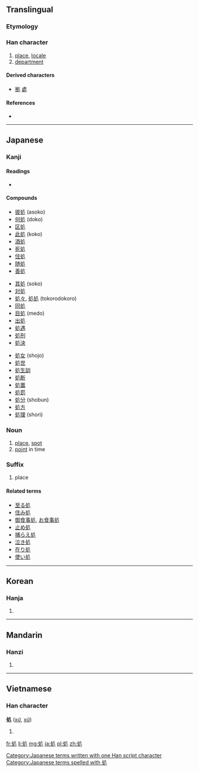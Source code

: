 {{also|處}}
==Translingual==

===Etymology===
{{Han compound|夂|几|t2=table|ls=ic}}

===Han character===
{{Han char|rn=16|rad=几|as=03|sn=5|four=|canj=竹水竹弓 (HEHN)|ids=⿺[[夂]][[几]]}}

# [[place]], [[locale]]
# [[department]]

====Derived characters====
* [[拠]] [[處]]

====References====
* {{Han ref|kx=0134.050|dkj=01745|dj=0299.150|hdz=10276.130|uh=51E6|ud=20966}}

----

==Japanese==

===Kanji===
{{ja-kanji|grade=6|rs=几03}}

====Readings====
* {{ja-readings
| on=<!--
-->[[しょ]] ([[sho]])
| kun=<!--
-->[[おる]] ([[処る]], ''[[oru]]''), <!--
-->[[か]] / [[が]] (''[[ka]]'', ''[[ga]]''), suffix indicating a place, <!--
-->[[く]] (''[[ku]]''), suffix indicating a place, <!--
-->[[こ]] (''[[ko]]''), suffix indicating a place, <!--
-->[[と]] / [[ど]] (''[[to]]'', ''[[do]]''), suffix indicating a place, <!--
-->[[ところ]] (''[[tokoro]]''), <!--
-->[[とこ]] (''[[toko]]''), <!--
-->[[しょす]] ([[処す]], ''[[shosu]]''), equivalent to しょする, <!--
-->[[しょする]] ([[処する]], ''[[shosuru]]''), "to [[deal with]]", "to [[sentence]] (for a crime)"
}}

====Compounds====
{{top3}}
* [[彼処]] (asoko)
* [[何処]] (doko)
* [[区処]]
* [[此処]] (koko)
* [[酒処]]
* [[死処]]
* [[住処]]
* [[随処]]
* [[善処]]
{{mid3}}
* [[其処]] (soko)
* [[対処]]
* [[処々]], [[処処]] (tokorodokoro)
* [[同処]]
* [[目処]] (medo)
* [[出処]]
* [[処遇]]
* [[処刑]]
* [[処決]]
{{mid3}}
* [[処女]] (shojo)
* [[処世]]
* [[処生訓]]
* [[処断]]
* [[処置]]
* [[処罰]]
* [[処分]] (shobun)
* [[処方]]
* [[処理]] (shori)
{{bottom}}

===Noun===
{{ja-noun|s|hira=ところ|rom=tokoro|kyu=處}} 

# [[place]], [[spot]]
# [[point]] in time

===Suffix===
{{ja-noun|s|hira=どころ|rom=-dokoro|hidx=ところ'|kyu=處}} 

# place

====Related terms====
* [[至る処]]
* [[住み処]]
* [[御食事処]], [[お食事処]]
* [[止め処]]
* [[捕らえ処]]
* [[泣き処]]
* [[在り処]]
* [[使い処]]

[[Category:Japanese terms written with one Han script character]]
[[Category:Japanese terms spelled with 処]]
----

==Korean==

===Hanja===
{{ko-hanja|hangeul=처|rv=cheo|mr=ch'ŏ}}

# {{defn|lang=ko|sort=几03}}

----

==Mandarin==

===Hanzi===
{{cmn-hanzi|pin=[[chǔ]] ([[chu3]])|wg=ch'u<sup>3</sup>}}

# {{defn|lang=cmn|sort=几03}}

----

==Vietnamese==

===Han character===
'''処''' ([[xứ]], [[xử]])

# {{defn|lang=vi}}

[[fr:処]]
[[li:処]]
[[mg:処]]
[[ja:処]]
[[pl:処]]
[[zh:処]]